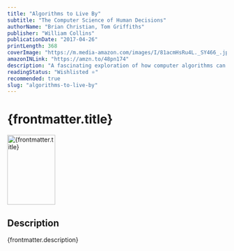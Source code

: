```yaml
---
title: "Algorithms to Live By"
subtitle: "The Computer Science of Human Decisions"
authorName: "Brian Christian, Tom Griffiths"
publisher: "William Collins"
publicationDate: "2017-04-26"
printLength: 368
coverImage: "https://m.media-amazon.com/images/I/81acmHsRu4L._SY466_.jpg"
amazonINLink: "https://amzn.to/48pn174"
description: "A fascinating exploration of how computer algorithms can be applied to our everyday lives.What should we do, or leave undone, in a day or a lifetime?"
readingStatus: "Wishlisted ⭐"
recommended: true
slug: "algorithms-to-live-by"
---
```



# {frontmatter.title}

<Image
  src={frontmatter.coverImage}
  alt={frontmatter.title}
  width="110"
  height="160"
/>

## Description

{frontmatter.description}
